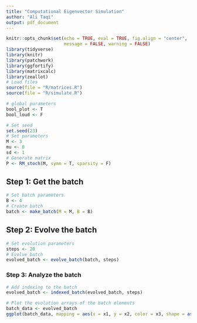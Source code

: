 ```yaml
---
title: "Computational Eigenvector Simulation"
author: "Ali Taqi"
output: pdf_document
---
```


```r
knitr::opts_chunk$set(echo = TRUE, eval = TRUE, fig.align = "center", 
                      message = FALSE, warning = FALSE)
library(tidyverse)
library(knitr)
library(patchwork)
library(ggfortify)
library(matrixcalc)
library(zeallot)
# Load files
source(file = "R/matrices.R")
source(file = "R/simulate.R")
```

```r
# global parameters
bool_plot <- T
bool_loud <- F
```

```r
# Set seed
set.seed(23)
# Set parameters
M <- 3
mu <- 0
sd <- 1
# Generate matrix
P <- RM_stoch(M, symm = T, sparsity = F)
```

## Step 1: Get the batch 

```r
# Set batch parameters
B <- 4
# Create batch
batch <- make_batch(M = M, B = B)
```

## Step 2: Evolve the batch

```r
# Set evolution parameters
steps <- 20
# Evolve batch
evolved_batch <- evolve_batch(batch, steps)
```

### Step 3: Analyze the batch

```r
# Add indexing to the batch
evolved_batch <- indexed_batch(evolved_batch, steps)
```

```r
# Plot the evolution arrays of the batch elements
batch_data <- evolved_batch
ggplot(batch_data, mapping = aes(x = x1, y = x2, color = x3, shape = as.factor(index_column))) + geom_point()
```



